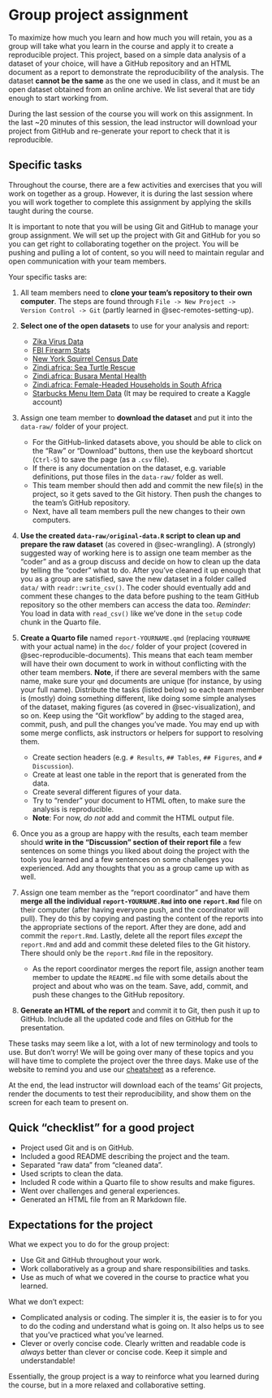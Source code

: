 # Group project assignment {#sec-assignment}

To maximize how much you learn and how much you will retain, you as a
group will take what you learn in the course and apply it to create a
reproducible project. This project, based on a simple data analysis of a
dataset of your choice, will have a GitHub repository and an HTML
document as a report to demonstrate the reproducibility of the analysis.
The dataset **cannot be the same** as the one we used in class, and it
must be an open dataset obtained from an online archive. We list several
that are tidy enough to start working from.

During the last session of the course you will work on this assignment.
In the last \~20 minutes of this session, the lead instructor will
download your project from GitHub and re-generate your report to check
that it is reproducible.

## Specific tasks

Throughout the course, there are a few activities and exercises that you
will work on together as a group. However, it is during the last session
where you will work together to complete this assignment by applying the
skills taught during the course.

It is important to note that you will be using Git and GitHub to manage
your group assignment. We will set up the project with Git and GitHub
for you so you can get right to collaborating together on the project.
You will be pushing and pulling a lot of content, so you will need to
maintain regular and open communication with your team members.

Your specific tasks are:

1.  All team members need to **clone your team's repository to their own
    computer**. The steps are found through
    `File -> New Project -> Version Control -> Git` (partly learned in
    @sec-remotes-setting-up).

2.  **Select one of the open datasets** to use for your analysis and
    report:

    -   [Zika Virus
        Data](https://github.com/BuzzFeedNews/zika-data/blob/master/data/raw/paho-who/paho-who-cases-reported-latest.csv)
    -   [FBI Firearm
        Stats](https://github.com/hchats/nics-firearm-background-checks/blob/master/data/nics-firearm-background-checks.csv)
    -   [New York Squirrel Census
        Date](https://github.com/rfordatascience/tidytuesday/blob/master/data/2019/2019-10-29/nyc_squirrels.csv)
    -   [Zindi.africa: Sea Turtle
        Rescue](https://gitlab.com/rostools/r-cubed/-/blob/main/data/turtles.zip)
    -   [Zindi.africa: Busara Mental
        Health](https://gitlab.com/rostools/r-cubed/-/blob/main/data/rural_kenya.zip)
    -   [Zindi.africa: Female-Headed Households in South
        Africa](https://gitlab.com/rostools/r-cubed/-/blob/main/data/rsa_wards.zip)
    -   [Starbucks Menu Item
        Data](https://www.kaggle.com/starbucks/starbucks-menu) (It may
        be required to create a Kaggle account)

3.  Assign one team member to **download the dataset** and put it into
    the `data-raw/` folder of your project.

    -   For the GitHub-linked datasets above, you should be able to
        click on the "Raw" or "Download" buttons, then use the keyboard
        shortcut (`Ctrl-S`) to save the page (as a `.csv` file).
    -   If there is any documentation on the dataset, e.g. variable
        definitions, put those files in the `data-raw/` folder as well.
    -   This team member should then add and commit the new file(s) in
        the project, so it gets saved to the Git history. Then push the
        changes to the team's GitHub repository.
    -   Next, have all team members pull the new changes to their own
        computers.

4.  **Use the created `data-raw/original-data.R` script to clean up and
    prepare the raw dataset** (as covered in @sec-wrangling). A
    (strongly) suggested way of working here is to assign one team
    member as the "coder" and as a group discuss and decide on how to
    clean up the data by telling the "coder" what to do. After you've
    cleaned it up enough that you as a group are satisfied, save the new
    dataset in a folder called `data/` with `readr::write_csv()`. The
    coder should eventually add and comment these changes to the data
    before pushing to the team GitHub repository so the other members
    can access the data too. *Reminder*: You load in data with
    `read_csv()` like we've done in the `setup` code chunk in the Quarto
    file.

5.  **Create a Quarto file** named `report-YOURNAME.qmd` (replacing
    `YOURNAME` with your actual name) in the `doc/` folder of your
    project (covered in @sec-reproducible-documents). This means that
    each team member will have their own document to work in without
    conflicting with the other team members. **Note**, if there are
    several members with the same name, make sure your `qmd` documents
    are unique (for instance, by using your full name). Distribute the
    tasks (listed below) so each team member is (mostly) doing something
    different, like doing some simple analyses of the dataset, making
    figures (as covered in @sec-visualization), and so on. Keep using
    the "Git workflow" by adding to the staged area, commit, push, and
    pull the changes you've made. You may end up with some merge
    conflicts, ask instructors or helpers for support to resolving them.

    -   Create section headers (e.g. `# Results`, `## Tables`,
        `## Figures`, and `# Discussion`).
    -   Create at least one table in the report that is generated from
        the data.
    -   Create several different figures of your data.
    -   Try to "render" your document to HTML often, to make sure the
        analysis is reproducible.
    -   **Note**: For now, *do not* add and commit the HTML output file.

6.  Once you as a group are happy with the results, each team member
    should **write in the "Discussion" section of their report file** a
    few sentences on some things you liked about doing the project with
    the tools you learned and a few sentences on some challenges you
    experienced. Add any thoughts that you as a group came up with as
    well.

7.  Assign one team member as the "report coordinator" and have them
    **merge all the individual `report-YOURNAME.Rmd` into one
    `report.Rmd`** file on their computer (after having everyone push,
    and the coordinator will pull). They do this by copying and pasting
    the content of the reports into the appropriate sections of the
    report. After they are done, add and commit the `report.Rmd`.
    Lastly, delete all the report files *except* the `report.Rmd` and
    add and commit these deleted files to the Git history. There should
    only be the `report.Rmd` file in the repository.

    -   As the report coordinator merges the report file, assign another
        team member to update the `README.md` file with some details
        about the project and about who was on the team. Save, add,
        commit, and push these changes to the GitHub repository.

8.  **Generate an HTML of the report** and commit it to Git, then push
    it up to GitHub. Include all the updated code and files on GitHub
    for the presentation.

These tasks may seem like a lot, with a lot of new terminology and tools
to use. But don't worry! We will be going over many of these topics and
you will have time to complete the project over the three days. Make use
of the website to remind you and use our
[cheatsheet](../includes/cheatsheet.pdf) as a reference.

At the end, the lead instructor will download each of the teams' Git
projects, render the documents to test their reproducibility, and show
them on the screen for each team to present on.

## Quick "checklist" for a good project

-   Project used Git and is on GitHub.
-   Included a good README describing the project and the team.
-   Separated "raw data" from "cleaned data".
-   Used scripts to clean the data.
-   Included R code within a Quarto file to show results and make
    figures.
-   Went over challenges and general experiences.
-   Generated an HTML file from an R Markdown file.

## Expectations for the project

What we expect you to do for the group project:

-   Use Git and GitHub throughout your work.
-   Work collaboratively as a group and share responsibilities and
    tasks.
-   Use as much of what we covered in the course to practice what you
    learned.

What we don't expect:

-   Complicated analysis or coding. The simpler it is, the easier is to
    for you to do the coding and understand what is going on. It also
    helps us to see that you've practiced what you've learned.
-   Clever or overly concise code. Clearly written and readable code is
    *always* better than clever or concise code. Keep it simple and
    understandable!

Essentially, the group project is a way to reinforce what you learned
during the course, but in a more relaxed and collaborative setting.

